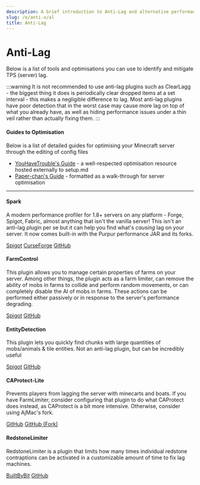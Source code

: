 ```yaml
---
description: A brief introduction to Anti-Lag and alternative performance management tools.
slug: /e/anti-x/al
title: Anti-Lag
---
```

# Anti-Lag

Below is a list of tools and optimisations you can use to identify and mitigate TPS (server) lag.

:::warning
It is not recommended to use anti-lag plugins such as ClearLagg - the biggest thing it does is periodically clear dropped items at a set interval - this makes a negligible difference to lag. Most anti-lag plugins have poor detection that in the worst case may cause more lag on top of what you already have, as well as hiding performance issues under a thin veil rather than actually fixing them.
:::

#### Guides to Optimisation

Below is a list of detailed guides for optimising your Minecraft server through the editing of config files

- [YouHaveTrouble's Guide](https://github.com/YouHaveTrouble/minecraft-optimization) - a well-respected optimisation resource hosted externally to setup.md
- [Paper-chan's Guide](https://paper-chan.moe/paper-optimization/) - formatted as a walk-through for server optimisation

---

#### Spark

A modern performance profiler for 1.8+ servers on any platform - Forge, Spigot, Fabric, almost anything that isn't the vanilla server! This isn't an anti-lag plugin per se but it can help you find what's *causing* lag on your server. It now comes built-in with the Purpur performance JAR and its forks.

<div>
<a class="button button--outline button--primary" href="https://www.spigotmc.org/resources/spark.57242/">Spigot</a> <a class="button button--outline button--primary" href="https://www.curseforge.com/minecraft/mc-mods/spark">CurseForge</a> <a class="button button--outline button--primary" href="https://github.com/lucko/spark">GitHub</a>
</div>

#### FarmControl

This plugin allows you to manage certain properties of farms on your server. Among other things, the plugin acts as a farm limiter, can remove the ability of mobs in farms to collide and perform random movements, or can completely disable the AI of mobs in farms. These actions can be performed either passively or in response to the server's performance degrading.

<div>
<a class="button button--outline button--primary" href="https://www.spigotmc.org/resources/farmcontrol-1-15-1-19.86923/">Spigot</a> <a class="button button--outline button--primary" href="https://github.com/froobynooby/FarmControl/">GitHub</a>
</div>

#### EntityDetection

This plugin lets you quickly find chunks with large quantities of mobs/animals & tile entities. Not an anti-lag plugin, but can be incredibly useful

<div>
<a class="button button--outline button--primary" href="https://www.spigotmc.org/resources/entitydetection-tile-entity-support.20588/">Spigot</a> <a class="button button--outline button--primary" href="
https://github.com/Minebench/EntityDetection/">GitHub</a>
</div>

#### CAProtect-Lite

Prevents players from lagging the server with minecarts and boats. If you have FarmLimiter, consider configuring that plugin to do what CAProtect does instead, as CAProtect is a bit more intensive. Otherwise, consider using AjMac's fork.

<div>
<a class="button button--outline button--primary" href="https://github.com/castaway-gg/CAProtect-Lite">GitHub</a> <a class="button button--outline button--primary" href="https://github.com/AjMaacc/CAProtect-Lite">GitHub (Fork)</a>
</div>

#### RedstoneLimiter

RedstoneLimiter is a plugin that limits how many times individual redstone contraptions can be activated in a customizable amount of time to fix lag machines.

<div>
<a class="button button--outline button--primary" href="https://builtbybit.com/resources/redstonelimiter-smart-redstone-limiter.23133/">BuiltByBit</a> <a class="button button--outline button--primary" href="https://github.com/arkflame/RedstoneLimiter">GitHub</a>
</div>
